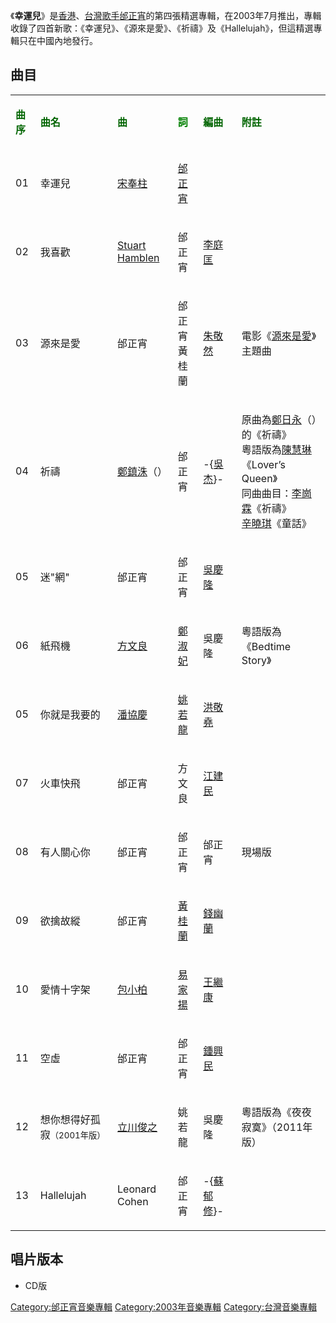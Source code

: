 {{Album infobox | <!-- See Wikipedia:WikiProject_Albums -->
|  Name        = 幸運兒
|  Type        = [[精選輯|精選輯]]
|  Artist      = [[邰正宵|邰正宵]]
|  Cover       = 邰正宵 幸運兒.jpg
|  Released    = 2003年7月
|  Recorded    = 2000年-2003年
|  Genre       = [[國語流行音樂|國語流行音樂]]
|  Length      = 
|  Label       = [[金牌大風|步升音樂]]
|  Number      = 
|  Producer    = [[邰正宵|邰正宵]]
|  Last album  = [[失物招領：邰正宵精選|失物招領：邰正宵精選]]<br />（2003年）
|  This album  = '''幸運兒'''<br />（2003年）
|  Next album  = [[兩邊|兩邊]]<br />（2003年）
}}

《'''幸運兒'''》是[[香港|香港]]、[[台灣|台灣]][[歌手|歌手]][[邰正宵|邰正宵]]的第四張精選專輯，在2003年7月推出，專輯收錄了四首新歌：《幸運兒》、《源來是愛》、《祈禱》及《Hallelujah》，但這精選專輯只在中國內地發行。

== 曲目 ==
{| class="wikitable"
|-
| <font color=darkgreen>'''曲序'''</font> || <font color=darkgreen>'''曲名'''</font> || <font color=darkgreen>'''曲'''</font> || <font color=green>'''詞'''</font> || <font color=darkgreen>'''編曲'''</font> || <font color=darkgreen>'''附註'''</font>
|-
| 01 || 幸運兒 || [[宋奉柱|宋奉柱]] || [[邰正宵|邰正宵]] ||  || 
|-
| 02 || 我喜歡 || [[Stuart_Hamblen|Stuart Hamblen]] || 邰正宵 || [[李庭匡|李庭匡]] || 
|-
| 03 || 源來是愛 || 邰正宵 || 邰正宵<br>黃桂蘭 || [[朱敬然|朱敬然]] || 電影《[[源來是愛_(電影)|源來是愛]]》主題曲
|-
| 04 || 祈禱 || [[鄭鎮洙|鄭鎮洙]]（{{lang|ko|정진수}}） || 邰正宵 || -{[[吳杰|吳杰]]}- || 原曲為[[鄭日永|鄭日永]]（{{lang|ko|정일영}}）的《祈禱》<br>粵語版為[[陳慧琳|陳慧琳]]《Lover’s Queen》<br>同曲曲目：[[李崗霖|李崗霖]]《祈禱》<br>[[辛曉琪|辛曉琪]]《童話》
|-
| 05 || 迷"網" || 邰正宵 || 邰正宵 || [[吳慶隆|吳慶隆]] || 
|-
| 06 || 紙飛機 || [[方文良|方文良]] || [[鄭淑妃|鄭淑妃]] || 吳慶隆 || 粵語版為《Bedtime Story》
|-
| 05 || 你就是我要的 || [[潘協慶|潘協慶]] || [[姚若龍|姚若龍]] || [[洪敬堯|洪敬堯]] || 
|-
| 07 || 火車快飛 || 邰正宵 || 方文良 || [[江建民|江建民]] || 
|-
| 08 || 有人關心你 || 邰正宵 || 邰正宵 || 邰正宵 || 現場版
|-
| 09 || 欲擒故縱 || 邰正宵 || [[黃桂蘭|黃桂蘭]] || [[錢幽蘭|錢幽蘭]] || 
|-
| 10 || 愛情十字架 || [[包小柏|包小柏]] || [[易家揚|易家揚]] || [[王繼康|王繼康]] ||
|-
| 11 || 空虛 || 邰正宵 || 邰正宵 || [[鍾興民|鍾興民]] || 
|-
| 12 || 想你想得好孤寂<small>（2001年版）</small> || [[立川俊之|立川俊之]] || 姚若龍 || 吳慶隆 || 粵語版為《夜夜寂寞》（2011年版）
|-
| 13 || Hallelujah || Leonard Cohen || 邰正宵 || -{[[蘇郁修|蘇郁修]]}- || 
|}

== 唱片版本 ==
*CD版

{{邰正宵}}

[[Category:邰正宵音樂專輯|Category:邰正宵音樂專輯]]
[[Category:2003年音樂專輯|Category:2003年音樂專輯]]
[[Category:台灣音樂專輯|Category:台灣音樂專輯]]